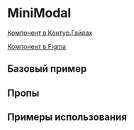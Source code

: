 
<Meta of={MiniModalStories} />

# MiniModal

[Компонент в Контур.Гайдах](https://guides.kontur.ru/components/popup-elements/modal/#Mini-modalka)

[Компонент в Figma](https://www.figma.com/design/87ScqxPzJpF9DcVBNYWOjM/%E2%9A%A1-Kontur-UI?node-id=21689-33399&t=agVpD90pHKOeCgsR-4)

<Description />

## Базовый пример

<Primary />

## Пропы

<Controls />

## Примеры использования

<Stories />
